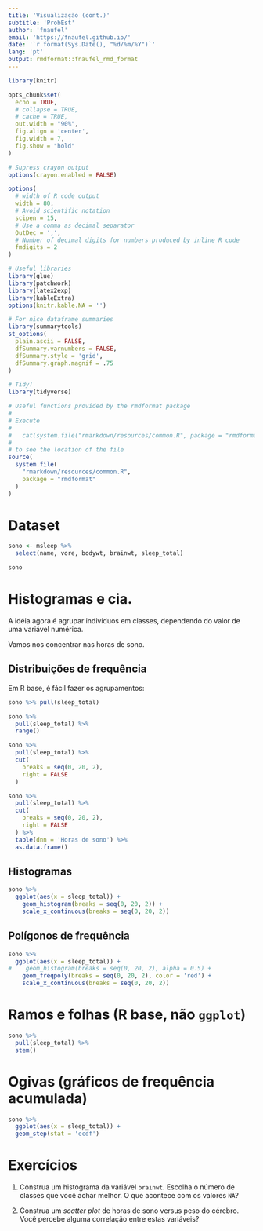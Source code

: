 ```yaml
---
title: 'Visualização (cont.)'
subtitle: 'ProbEst'
author: 'fnaufel'
email: 'https://fnaufel.github.io/'
date: '`r format(Sys.Date(), "%d/%m/%Y")`'
lang: 'pt'
output: rmdformat::fnaufel_rmd_format
---
```


```r
library(knitr)

opts_chunk$set(
  echo = TRUE, 
  # collapse = TRUE,
  # cache = TRUE,
  out.width = "90%",
  fig.align = 'center',
  fig.width = 7,
  fig.show = "hold"
)

# Supress crayon output
options(crayon.enabled = FALSE)

options(
  # width of R code output
  width = 80,
  # Avoid scientific notation
  scipen = 15,
  # Use a comma as decimal separator
  OutDec = ',',
  # Number of decimal digits for numbers produced by inline R code
  fmdigits = 2
)

# Useful libraries
library(glue)
library(patchwork)
library(latex2exp)
library(kableExtra)
options(knitr.kable.NA = '')

# For nice dataframe summaries
library(summarytools)
st_options(
  plain.ascii = FALSE,
  dfSummary.varnumbers = FALSE,
  dfSummary.style = 'grid',
  dfSummary.graph.magnif = .75
)

# Tidy!
library(tidyverse)

# Useful functions provided by the rmdformat package
# 
# Execute 
# 
#   cat(system.file("rmarkdown/resources/common.R", package = "rmdformat"))
# 
# to see the location of the file
source(
  system.file(
    "rmarkdown/resources/common.R",
    package = "rmdformat"
  )
)
```


# Dataset

```r
sono <- msleep %>% 
  select(name, vore, bodywt, brainwt, sleep_total)

sono
```


# Histogramas e cia.

A idéia agora é agrupar indivíduos em classes, dependendo do valor de uma variável numérica.

Vamos nos concentrar nas horas de sono.

## Distribuições de frequência

Em R base, é fácil fazer os agrupamentos:

```r
sono %>% pull(sleep_total)
```

```r
sono %>% 
  pull(sleep_total) %>% 
  range()
```

```r
sono %>% 
  pull(sleep_total) %>% 
  cut(
    breaks = seq(0, 20, 2), 
    right = FALSE
  )
```

```r
sono %>% 
  pull(sleep_total) %>%  
  cut(
    breaks = seq(0, 20, 2), 
    right = FALSE
  ) %>% 
  table(dnn = 'Horas de sono') %>% 
  as.data.frame()
```

## Histogramas

```r
sono %>% 
  ggplot(aes(x = sleep_total)) +
    geom_histogram(breaks = seq(0, 20, 2)) +
    scale_x_continuous(breaks = seq(0, 20, 2))
```

## Polígonos de frequência

```r
sono %>% 
  ggplot(aes(x = sleep_total)) +
#    geom_histogram(breaks = seq(0, 20, 2), alpha = 0.5) +
    geom_freqpoly(breaks = seq(0, 20, 2), color = 'red') +
    scale_x_continuous(breaks = seq(0, 20, 2))
```

# Ramos e folhas (R base, não `ggplot`)

```r
sono %>% 
  pull(sleep_total) %>% 
  stem()
```

# Ogivas (gráficos de frequência acumulada)

```r
sono %>% 
  ggplot(aes(x = sleep_total)) +
  geom_step(stat = 'ecdf')
```

# Exercícios

1. Construa um histograma da variável `brainwt`. Escolha o número de classes que você achar melhor. O que acontece com os valores `NA`?

2. Construa um *scatter plot* de horas de sono versus peso do cérebro. Você percebe alguma correlação entre estas variáveis? 
